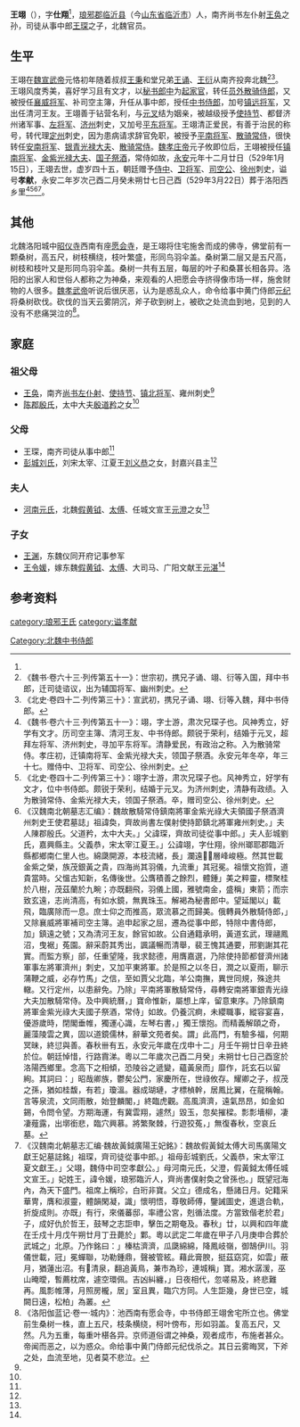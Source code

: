 '''王翊'''（{{bd| 485年||529年|1月15日|catIdx=L}}），字'''仕翔'''<ref name=autogenerated1 />，[[琅邪郡|琅邪郡]][[临沂县|临沂县]]（今[[山东省|山东省]][[临沂市|临沂市]]）人，南齐尚书左仆射[[王奂|王奂]]之孙，司徒从事中郎[[王琛|王琛]]之子，北魏官员。

==生平==
王翊在[[魏宣武帝|魏宣武帝]]元恪初年随着叔叔[[王秉_(幽州刺史)|王秉]]和堂兄弟[[王诵_(南北朝)|王诵]]、[[王衍_(南北朝)|王衍]]从南齐投奔北魏<ref>《魏书·卷六十三·列传第五十一》：世宗初，携兄子诵、翊、衍等入国，拜中书郎，迁司徒谘议，出为辅国将军、幽州刺史。</ref><ref>《北史·卷四十二·列传第三十》：宣武初，携兄子诵、翊、衍等入魏，拜中书侍郎。</ref>。王翊风度秀美，喜好学习且有文才，以[[秘书郎中|秘书郎中]]为[[起家官|起家官]]，转任[[员外散骑侍郎|员外散骑侍郎]]，又被授任[[襄威将军|襄威将军]]、补司空主簿，升任从事中郎，授任[[中书侍郎|中书侍郎]]，加号[[镇远将军|镇远将军]]，又出任清河王友。王翊善于钻营名利，与[[元叉|元叉]]结为姻亲，被越级授予[[使持节|使持节]]、都督济州诸军事、[[左将军|左将军]]、[[济州_(北魏)|济州]]刺史，又加号[[平东将军|平东将军]]。王翊清正爱民，有善于治民的称号，转代理[[定州_(北魏)|定州]]刺史，因为患病请求辞官免职，被授予[[平南将军|平南将军]]、[[散骑常侍|散骑常侍]]，很快转任[[安南将军|安南将军]]、[[银青光禄大夫|银青光禄大夫]]、[[散骑常侍|散骑常侍]]。[[魏孝庄帝|魏孝庄帝]]元子攸即位后，王翊被授任[[镇南将军|镇南将军]]、[[金紫光禄大夫|金紫光禄大夫]]、[[国子祭酒|国子祭酒]]，常侍如故，[[永安_(北魏)|永安]]元年十二月廿日（529年1月15日），王翊去世，虚岁四十五，朝廷赠予[[侍中|侍中]]、[[卫将军|卫将军]]、[[司空公|司空公]]、[[济州_(北魏)|徐州]]刺史，谥号'''孝献'''，永安二年岁次己酉二月癸未朔廿七日己酉（529年3月22日）葬于洛阳西乡里<ref>《魏书·卷六十三·列传第五十一》：翊，字士游，肃次兄琛子也。风神秀立，好学有文才。历司空主簿、清河王友、中书侍郎。颇锐于荣利，结婚于元叉，超拜左将军、济州刺史，寻加平东将军。清静爱民，有政治之称。入为散骑常侍。孝庄初，迁镇南将军、金紫光禄大夫，领国子祭酒。永安元年冬卒，年三十七。赠侍中、卫将军、司空公、徐州刺史。</ref><ref>《北史·卷四十二·列传第三十》：翊字士游，肃次兄琛子也。风神秀立，好学有文才，位中书侍郎。颇锐于荣利，结婚于元叉。为济州刺史，清静有政绩。入为散骑常侍、金紫光禄大夫，领国子祭酒。卒，赠司空公、徐州刺史。</ref><ref name=autogenerated1>《汉魏南北朝墓志汇编》：魏故散騎常侍鎮南將軍金紫光祿大夫領國子祭酒濟州刺史王使君墓誌」祖諱奐，齊故尚書左僕射使持節鎮北將軍雍州刺史。」夫人陳郡殷氏。父道矜，太中大夫。」父諱琛，齊故司徒從事中郎。」夫人彭城劉氏，嘉興縣主。父義恭，宋太宰江夏王。」公諱翊，字仕翔，徐州瑯耶郡臨沂縣都鄉南仁里人也。綿瓞開源，本枝流緒，長」瀾遠，層峰峻極。然其世載金紫之榮，族茂銀黃之貴，四海尚其羽儀，九流重」其冠冕。祖懷文抱質，道貴當時。父慍古知新，名傳後世。公膺積善之餘烈，體鍾」美之粹靈，標聚桂於八樹，茂茲蘭於九畹；亦既翻飛，羽儀上國，雅號南金，盛稱」東箭；而宗致玄遠，志尚清高，有如水鏡，無異珠玉。解褐為秘書郎中。望延閣以」載飛，臨廣除而一息。庶士仰之而推高，眾流慕之而歸美。俄轉員外散騎侍郎，」又除襄威將軍補司空主簿。追申起家之屈，遷為從事中郎，特除中書侍郎，加」鎮遠之號；又為清河王友，餘官如故。公自通籍承明，黃道玄武，理翮鳳沼，曳裾」菟園。辭采蔚其秀出，諷議暢而清舉，裴王愧其通要，邢劉謝其花實。而監方察」部，任重望隆，我求懿德，用膺嘉選，乃除使持節都督濟州諸軍事左將軍濟州」刺史，又加平東將軍。於是照之以冬日，潤之以夏雨，聊示蒲鞭之威，必存竹馬」之信，至如賈父北臨，羊公南撫，異世同規，殊途共轍。又行定州，以患辭免。乃除」平南將軍散騎常侍，尋轉安南將軍銀青光祿大夫加散騎常侍。及中興統曆，」寶命惟新，屬想上庠，留意東序。乃除鎮南將軍金紫光祿大夫國子祭酒，常侍」如故。仍養沉痾，未纓職事，縱容宴喜，優游歲時，閉閣垂帷，獨運心識，左琴右書，」獨王懷抱。而精義解頤之奇，麗藻陵雲之異，固以道鏡儒林，辭華文苑者矣。謂」此高門，有驗多福，何期冥昧，終愆與善。春秋卌有五，永安元年歲在戊申十二」月壬午朔廿日辛丑終於位。朝廷悼惜，行路霣涕。粵以二年歲次己酉二月癸」未朔廿七日己酉窆於洛陽西鄉里。念高下之相傾，恐陵谷之遞變，蘊黃泉而」靡作，託玄石以留絢。其詞曰：」昭哉卿族，鬱矣公門，家慶所在，世祿攸存。耀卿之子，叔茂之孫，猶如桂馥，有若」瓊溫。器成瑚璉，才標楨幹，居鳳比翼，在龍稱翰。言等泉流，文同雨散，始登麟閣，」終臨虎觀。高風濟濟，遠氣昂昂，如金如錫，令問令望。方期海運，有冀雲翔，遽然」毀玉，忽矣摧樑。彯彯墻柳，凄凄薤露，出墎銜悲，臨穴興慕。將繁聚棘，行遊狡菟，」無復春秋，空哀丘墓。</ref><ref name=autogenerated2>《汉魏南北朝墓志汇编·魏故黃鉞廣陽王妃銘》：魏故假黃鉞太傅大司馬廣陽文獻王妃墓誌銘」祖琛，齊司徒從事中郎。」祖母彭城劉氏，父義恭，宋太宰江夏文獻王。」父翊，魏侍中司空孝獻公。」母河南元氏，父澄，假黃鉞太傅任城文宣王。」妃姓王，諱令媛，琅邪臨沂人，齊尚書僕射奐之曾孫也。」既望冠海內，為天下盛門。祖席上稱珍，白珩非寶。父立」德成名，懸諸日月。妃籍采華冑，膺和淑靈，體韻閑凝，識」懷明悟，尊敬師傅，鑒誡圖史，進退合軌，折旋成則。亦既」有行，來儀蕃邸，率禮公宮，剋循法度。方當致偕老於君」子，成好仇於哲王，鼓琴之志詎申，擊缶之期奄及。春秋」廿，以興和四年歲在壬戍十月戊午朔廿月丁丑薨於」鄴。粵以武定二年歲在甲子八月庚申合葬於武城之」北原。乃作銘曰：」榛枯濟濟，瓜瓞綿綿，降鳳岐嶺，御鵠伊川。羽儀世載，冠」冕蟬聯，功勒鍾鼎，聲被管絃。藉此膏腴，挺茲窈窕，如雲」蔽月，猶蓮出沼。有清泉，翻追黃鳥，兼市為珍，連城稱」寶。湘水潺湲，巫山晻曖，暫薦枕席，遽空環佩。吉凶糾纏，」日夜相代，忽嗟易及，終悲難再。風彯帷薄，月照房櫳，居」室且異，臨穴方同。人生詎幾，身世已空，城闕日遠，松柏」為叢。</ref>。

==其他==
北魏洛阳城中[[昭仪寺|昭仪寺]]西南有座[[愿会寺|愿会寺]]，是王翊将住宅施舍而成的佛寺，佛堂前有一颗桑树，高五尺，树枝横绕，枝叶繁盛，形同鸟羽伞盖。桑树第二层又是五尺高，树枝和枝叶又是形同鸟羽伞盖。桑树一共有五层，每层的叶子和桑葚长相各异。洛阳的出家人和世俗人都称之为神桑，来观看的人把愿会寺挤得像市场一样，施舍财物的人很多。[[魏孝武帝|魏孝武帝]]听说后很厌恶，认为是惑乱众人，命令给事中黄门侍郎[[元纪|元纪]]将桑树砍伐。砍伐的当天云雾阴沉，斧子砍到树上，被砍之处流血到地，见到的人没有不悲痛哭泣的<ref>《洛阳伽蓝记·卷一·城内》：池西南有愿会寺，中书侍郎王翊舍宅所立也。佛堂前生桑树一株，直上五尺，枝条横绕，柯叶傍布，形如羽盖。复高五尺，又然。凡为五重，每重叶椹各异。京师道俗谓之神桑，观者成市，布施者甚众。帝闻而恶之，以为惑众。命给事中黄门侍郎元纪伐杀之。其日云雾晦冥，下斧之处，血流至地，见者莫不悲泣。</ref>。

==家庭==
===祖父母===
*[[王奂|王奂]]，南齐[[尚书左仆射|尚书左仆射]]、[[使持节|使持节]]、[[镇北将军|镇北将军]]、雍州刺史<ref name=autogenerated1 />
*[[陈郡殷氏|陈郡殷氏]]，太中大夫[[殷道矜|殷道矜]]之女<ref name=autogenerated1 />

===父母===
*王琛，南齐司徒从事中郎<ref name=autogenerated1 />
*[[彭城刘氏|彭城刘氏]]，刘宋太宰、江夏王[[刘义恭|刘义恭]]之女，封嘉兴县主<ref name=autogenerated1 />

===夫人===
*[[河南元氏|河南元氏]]，北魏[[假黄钺|假黄钺]]、[[太傅|太傅]]、任城文宣王[[元澄|元澄]]之女<ref name=autogenerated2 />

===子女===
*[[王渊|王渊]]，东魏仪同开府记事参军
*[[王令媛|王令媛]]，嫁东魏[[假黄钺|假黄钺]]、[[太傅|太傅]]、大司马、广阳文献王[[元湛_(广阳王)|元湛]]<ref name=autogenerated2 />

==参考资料==
{{reflist}}

[[category:琅邪王氏|category:琅邪王氏]]
[[category:谥孝献|category:谥孝献]]
[[Category:北魏中书侍郎|Category:北魏中书侍郎]]